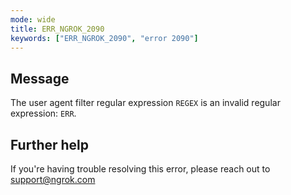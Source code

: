```yaml
---
mode: wide
title: ERR_NGROK_2090
keywords: ["ERR_NGROK_2090", "error 2090"]
---
```


## Message

The user agent filter regular expression `REGEX` is an invalid regular expression: `ERR`.

## Further help

If you're having trouble resolving this error, please reach out to [support@ngrok.com](mailto:support@ngrok.com?subject=Help%20with%20ERR_NGROK_2090)
